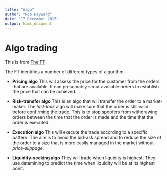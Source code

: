 ```yaml
---
title: "Algo"
author: "Rob Hayward"
date: "17 December 2015"
output: html_document
---
```


# Algo trading
This is from [The FT](https://next.ft.com/content/a61eed46-8f9f-11e5-a549-b89a1dfede9b?ftcamp)

The FT identifies a number of different types of algorithm

* **Pricing algo**
This will assess the price for the customer from the orders that are available.  It can presumably scour available orders to establish the price that can be achieved. 

* **Risk-transfer algo**
This is an algo that will transfer the order to a market-maker.  The *last-look* algo will make sure that the order is still valid before confirming the trade. This is to stop spoofers from withdrawing orders between the time that the order is made and the time that the order is executed.  

* **Execution algo**
This will execute the trade according to a specific pattern. The aim is to avoid the bid-ask spread and to reduce the size of the order to a size that is more easily managed in the market without *price-slippage*. 

* **Liquidity-seeking algo**
They will trade when liquidity is highest. They use datamining to predict the time when liquidity will be at its highest point. 